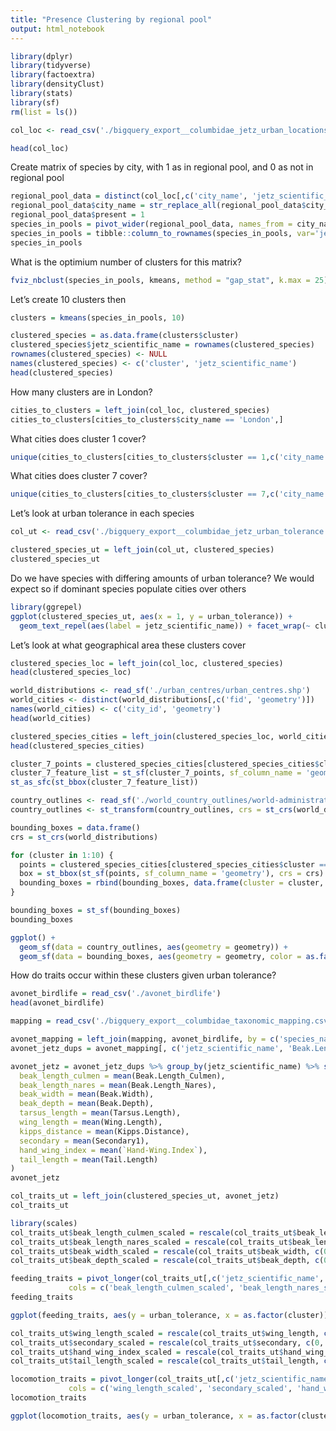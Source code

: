 ```yaml
---
title: "Presence Clustering by regional pool"
output: html_notebook
---
```


```r
library(dplyr)
library(tidyverse)
library(factoextra)
library(densityClust)
library(stats)
library(sf)
rm(list = ls())

col_loc <- read_csv('./bigquery_export__columbidae_jetz_urban_locations.csv')
```


```r
head(col_loc)
```
Create matrix of species by city, with 1 as in regional pool, and 0 as not in regional pool
```r
regional_pool_data = distinct(col_loc[,c('city_name', 'jetz_scientific_name')])
regional_pool_data$city_name = str_replace_all(regional_pool_data$city_name, '[ ,-]+', '_')
regional_pool_data$present = 1
species_in_pools = pivot_wider(regional_pool_data, names_from = city_name, values_from = "present", values_fill = list(present = 0))
species_in_pools = tibble::column_to_rownames(species_in_pools, var='jetz_scientific_name')
species_in_pools
```
What is the optimium number of clusters for this matrix?
```r
fviz_nbclust(species_in_pools, kmeans, method = "gap_stat", k.max = 25)
```
Let's create 10 clusters then
```r
clusters = kmeans(species_in_pools, 10)

clustered_species = as.data.frame(clusters$cluster)
clustered_species$jetz_scientific_name = rownames(clustered_species)
rownames(clustered_species) <- NULL
names(clustered_species) <- c('cluster', 'jetz_scientific_name')
head(clustered_species)
```
How many clusters are in London?
```r
cities_to_clusters = left_join(col_loc, clustered_species)
cities_to_clusters[cities_to_clusters$city_name == 'London',]
```
What cities does cluster 1 cover?
```r
unique(cities_to_clusters[cities_to_clusters$cluster == 1,c('city_name')])
```
What cities does cluster 7 cover?
```r
unique(cities_to_clusters[cities_to_clusters$cluster == 7,c('city_name')])
```
Let's look at urban tolerance in each species
```r
col_ut <- read_csv('./bigquery_export__columbidae_jetz_urban_tolerance.csv')
```
```r
clustered_species_ut = left_join(col_ut, clustered_species)
clustered_species_ut
```
Do we have species with differing amounts of urban tolerance?  We would expect so if dominant species populate cities over others
```r
library(ggrepel)
ggplot(clustered_species_ut, aes(x = 1, y = urban_tolerance)) + 
  geom_text_repel(aes(label = jetz_scientific_name)) + facet_wrap(~ cluster, ncol = 5)
```
Let's look at what geographical area these clusters cover
```r
clustered_species_loc = left_join(col_loc, clustered_species)
head(clustered_species_loc)
```

```r
world_distributions <- read_sf('./urban_centres/urban_centres.shp')
world_cities <- distinct(world_distributions[,c('fid', 'geometry')])
names(world_cities) <- c('city_id', 'geometry')
head(world_cities)
```

```r
clustered_species_cities = left_join(clustered_species_loc, world_cities)
head(clustered_species_cities)
```
```r
cluster_7_points = clustered_species_cities[clustered_species_cities$cluster == 7, ]
cluster_7_feature_list = st_sf(cluster_7_points, sf_column_name = 'geometry')
st_as_sfc(st_bbox(cluster_7_feature_list))
```

```r
country_outlines <- read_sf('./world_country_outlines/world-administrative-boundaries.shp')
country_outlines <- st_transform(country_outlines, crs = st_crs(world_distributions))
```

```r
bounding_boxes = data.frame()
crs = st_crs(world_distributions)

for (cluster in 1:10) {
  points = clustered_species_cities[clustered_species_cities$cluster == cluster, c('geometry')]
  box = st_bbox(st_sf(points, sf_column_name = 'geometry'), crs = crs)
  bounding_boxes = rbind(bounding_boxes, data.frame(cluster = cluster, geometry = st_as_sfc(box)))
}

bounding_boxes = st_sf(bounding_boxes)
bounding_boxes
```


```r
ggplot() +  
  geom_sf(data = country_outlines, aes(geometry = geometry)) + 
  geom_sf(data = bounding_boxes, aes(geometry = geometry, color = as.factor(cluster)), alpha = 0.2)
```

How do traits occur within these clusters given urban tolerance?
```r
avonet_birdlife = read_csv('./avonet_birdlife')
head(avonet_birdlife)
```
```r
mapping = read_csv('./bigquery_export__columbidae_taxonomic_mapping.csv')
```

```r
avonet_mapping = left_join(mapping, avonet_birdlife, by = c('species_name' = 'Species1'))
avonet_jetz_dups = avonet_mapping[, c('jetz_scientific_name', 'Beak.Length_Culmen', 'Beak.Length_Nares', 'Beak.Width', 'Beak.Depth', 'Tarsus.Length', 'Wing.Length', 'Kipps.Distance', 'Secondary1', 'Hand-Wing.Index', 'Tail.Length', 'Habitat.Density', 'Trophic.Niche', 'Primary.Lifestyle')]

avonet_jetz = avonet_jetz_dups %>% group_by(jetz_scientific_name) %>% summarise(
  beak_length_culmen = mean(Beak.Length_Culmen),
  beak_length_nares = mean(Beak.Length_Nares),
  beak_width = mean(Beak.Width),
  beak_depth = mean(Beak.Depth),
  tarsus_length = mean(Tarsus.Length),
  wing_length = mean(Wing.Length),
  kipps_distance = mean(Kipps.Distance),
  secondary = mean(Secondary1),
  hand_wing_index = mean(`Hand-Wing.Index`),
  tail_length = mean(Tail.Length)
)
avonet_jetz
```
```r
col_traits_ut = left_join(clustered_species_ut, avonet_jetz)
col_traits_ut
```

```r
library(scales)
col_traits_ut$beak_length_culmen_scaled = rescale(col_traits_ut$beak_length_culmen, c(0, 1))
col_traits_ut$beak_length_nares_scaled = rescale(col_traits_ut$beak_length_nares, c(0, 1))
col_traits_ut$beak_width_scaled = rescale(col_traits_ut$beak_width, c(0, 1))
col_traits_ut$beak_depth_scaled = rescale(col_traits_ut$beak_depth, c(0, 1))
```

```r
feeding_traits = pivot_longer(col_traits_ut[,c('jetz_scientific_name', 'urban_tolerance', 'cluster', 'beak_length_culmen_scaled', 'beak_length_nares_scaled', 'beak_width_scaled', 'beak_depth_scaled')],
             cols = c('beak_length_culmen_scaled', 'beak_length_nares_scaled', 'beak_width_scaled', 'beak_depth_scaled'), names_to = 'trait', values_to = 'value')
feeding_traits
```

```r
ggplot(feeding_traits, aes(y = urban_tolerance, x = as.factor(cluster))) + geom_point(aes(size = value, color = value)) + facet_wrap(~trait) + scale_color_gradientn(colours = terrain.colors(7))
```

```r
col_traits_ut$wing_length_scaled = rescale(col_traits_ut$wing_length, c(0, 1))
col_traits_ut$secondary_scaled = rescale(col_traits_ut$secondary, c(0, 1))
col_traits_ut$hand_wing_index_scaled = rescale(col_traits_ut$hand_wing_index, c(0, 1))
col_traits_ut$tail_length_scaled = rescale(col_traits_ut$tail_length, c(0, 1))
```

```r
locomotion_traits = pivot_longer(col_traits_ut[,c('jetz_scientific_name', 'urban_tolerance', 'cluster', 'wing_length_scaled', 'secondary_scaled', 'hand_wing_index_scaled', 'tail_length_scaled')],
             cols = c('wing_length_scaled', 'secondary_scaled', 'hand_wing_index_scaled', 'tail_length_scaled'), names_to = 'trait', values_to = 'value')
locomotion_traits
```

```r
ggplot(locomotion_traits, aes(y = urban_tolerance, x = as.factor(cluster))) + geom_point(aes(size = value, color = value)) + facet_wrap(~trait) + scale_color_gradientn(colours = terrain.colors(7))
```


